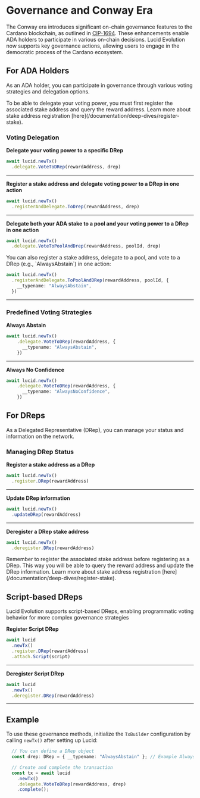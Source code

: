 
# Governance and Conway Era

The Conway era introduces significant on-chain governance features to the Cardano blockchain, as outlined in [CIP-1694](https://github.com/cardano-foundation/CIPs/tree/master/CIP-1694). These enhancements enable ADA holders to participate in various on-chain decisions. Lucid Evolution now supports key governance actions, allowing users to engage in the democratic process of the Cardano ecosystem.

## For ADA Holders

As an ADA holder, you can participate in governance through various voting strategies and delegation options.

<Callout type="info">
To be able to delegate your voting power, you must first register the associated stake address and query the reward address. Learn more about stake address registration [here](/documentation/deep-dives/register-stake).
</Callout>

### Voting Delegation

**Delegate your voting power to a specific DRep**

```typescript
await lucid.newTx()
  .delegate.VoteToDRep(rewardAddress, drep)
```
---
**Register a stake address and delegate voting power to a DRep in one action**

```typescript
await lucid.newTx()
  .registerAndDelegate.ToDrep(rewardAddress, drep)
```

---

**Delegate both your ADA stake to a pool and your voting power to a DRep in one action**

```typescript
await lucid.newTx()
  .delegate.VoteToPoolAndDrep(rewardAddress, poolId, drep)
```

<Callout>
You can also register a stake address, delegate to a pool, and vote to a DRep (e.g., `AlwaysAbstain`) in one action:

```typescript
await lucid.newTx()
  .registerAndDelegate.ToPoolAndDRep(rewardAddress, poolId, {
    __typename: "AlwaysAbstain",
  })
```
</Callout>

---

### Predefined Voting Strategies

**Always Abstain**

```typescript
await lucid.newTx()
    .delegate.VoteToDRep(rewardAddress, {
      __typename: "AlwaysAbstain",
    })
```

---

**Always No Confidence**

```typescript
await lucid.newTx()
    .delegate.VoteToDRep(rewardAddress, {
      __typename: "AlwaysNoConfidence",
    })
```

## For DReps
As a Delegated Representative (DRep), you can manage your status and information on the network.

### Managing DRep Status

**Register a stake address as a DRep**

```typescript
await lucid.newTx()
  .register.DRep(rewardAddress)
```



---

**Update DRep information**

```typescript
await lucid.newTx()
  .updateDRep(rewardAddress)
```

---

**Deregister a DRep stake address**

```typescript
await lucid.newTx()
  .deregister.DRep(rewardAddress)
```

<Callout>
Remember to register the associated stake address before registering as a DRep. This way you will be able to query the reward address and update the DRep information. Learn more about stake address registration [here](/documentation/deep-dives/register-stake).
</Callout>

## Script-based DReps

Lucid Evolution supports script-based DReps, enabling programmatic voting behavior for more complex governance strategies

**Register Script DRep**

```typescript
await lucid
  .newTx()
  .register.DRep(rewardAddress)
  .attach.Script(script)
```

---

**Deregister Script DRep**

```typescript
await lucid
  .newTx()
  .deregister.DRep(rewardAddress)
```

---

## Example

To use these governance methods, initialize the `TxBuilder` configuration by calling `newTx()` after setting up Lucid:

```typescript
  // You can define a DRep object
  const drep: DRep = { __typename: "AlwaysAbstain" }; // Example AlwaysAbstain DRep

  // Create and complete the transaction
  const tx = await lucid
    .newTx()
    .delegate.VoteToDRep(rewardAddress, drep)
    .complete();
```
